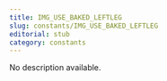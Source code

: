 ```yaml
---
title: IMG_USE_BAKED_LEFTLEG
slug: constants/IMG_USE_BAKED_LEFTLEG
editorial: stub
category: constants
---
```


<LSLConstant
	name="IMG_USE_BAKED_LEFTLEG"
	type="string"
	value="8e915e25-31d1-cc95-ae08-d58a47488251"
/>

No description available.
